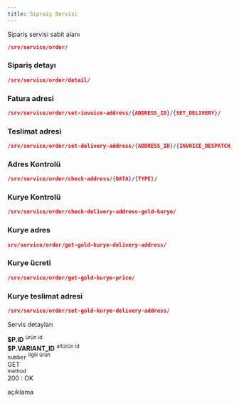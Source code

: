 ```yaml
---
title: Sipraiş Servisi 
---
```

Sipariş servisi sabit alanı
```json
/srv/service/order/

```

<!-- TODO: buralar üye girişi istedi incelenmeli -->

### Sipariş detayı
```json
/srv/service/order/detail/

```
### Fatura adresi 
```json
/srv/service/order/set-invoice-address/{ADDRESS_ID}/{SET_DELIVERY}/

```
### Teslimat adresi
```json
/srv/service/order/set-delivery-address/{ADDRESS_ID}/{INVOICE_DESPATCH_TYPE}/

```
### Adres Kontrolü
```json
/srv/service/order/check-address/{DATA}/{TYPE}/

```
### Kurye Kontrolü
```json
/srv/service/order/check-delivery-address-gold-kurye/

```
### Kurye adres
```json
srv/service/order/get-gold-kurye-delivery-address/

```
### Kurye ücreti
```json
/srv/service/order/get-gold-kurye-price/

```
### Kurye teslimat adresi
```json
/srv/service/order/set-gold-kurye-delivery-address/

```



Servis detayları

<div class="row border rounded m-0">
    <div class="col-3 p-2">
        <strong class="text-primary">$P.ID</strong>
        <sup class="d-block text-gray">ürün id</sup>
    </div>
    <div class="col-3 p-2">
        <strong class="text-primary">$P.VARIANT_ID</strong>
        <sup class="d-block text-gray">altürün id</sup>
    </div>
    <div class="col-4 p-2">
        <code>number</code>
        <sup class="d-block text-gray">ilgili ürün</sup>
    </div>
    <div class="col-5 p-2">
        <div class="badge-rounded-pill">
            GET
        </div>
        <sup class="d-block text-gray">method</sup>
    </div>
</div>
<div class="p-2">
    <div class="response-200"></div><span>200 : OK</span>
    <p class="d-block text-gray pl-1">
        açıklama
    </p>
</div>
